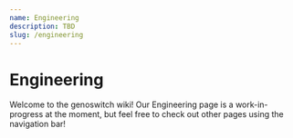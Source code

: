 ```yaml
---
name: Engineering
description: TBD
slug: /engineering
---
```


# Engineering

Welcome to the genoswitch wiki! Our Engineering page is a work-in-progress at the moment, but feel free to check out other pages using the navigation bar!
